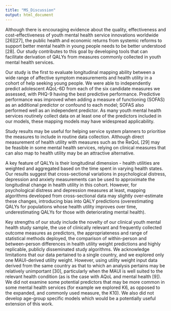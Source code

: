 ```yaml
---
title: "MS_Discussion"
output: html_document
---
```


Although there is encouraging evidence about the quality, effectiveness and cost-effectiveness of youth mental health service innovations worldwide [26][27], the public health and economic returns from systemic reforms to support better mental health in young people needs to be better understood [28]. Our study contributes to this goal by developing tools that can facilitate derivation of QALYs from measures commonly collected in youth mental health services.

Our study is the first to evaluate longitudinal mapping ability between a wide range of affective symptom measurements and health utility in a cohort of help seeking young people. We were able to independently predict adolescent AQoL-6D from each of the six candidate measures we assessed, with PHQ-9 having the best predictive performance. Predictive performance was improved when adding a measure of functioning (SOFAS) as an additional predictor or confound to each model; SOFAS also performed well as an independent predictor. As many youth mental health services routinely collect data on at least one of the predictors included in our models, these mapping  models may have widespread applicability. 

Study results may be useful for helping service system planners to prioritise the measures to include in routine data collection. Although direct measurement of health utility with measures such as the ReQoL [29] may be feasible in some mental health services, relying on clinical measures that can also map to health utility may be an attractive alternative.

A key feature of QALYs is their longitudinal dimension - health utilities are weighted and aggregated based on the time spent in varying health states. Our results suggest that cross-sectional variations in psychological distress, depression and anxiety measurements can be used to approximate the longitudinal change in health utility in this cohort. However, for psychological distress and depression measures at least, mapping algorithms developed from cross-sectional data may slightly over-estimate these changes, introducing bias into QALY predictions (overestimating QALYs for populations whose health utility improves over time, underestimating QALYs for those with deteriorating mental health). 

Key strengths of our study include the novelty of our clinical youth mental health study sample, the use of clinically relevant and frequently collected outcome measures as predictors, the appropriateness and range of statistical methods deployed, the comparison of within-person and between-person differences in health utility weight predictions and highly replicable, publicly disseminated study algorithms. We acknowledge limitations that our data pertained to a single country, and we explored only one MAUI-derived utility weight. However, using utility weight input data derived from the same country as that to which an analysis pertains may be relatively unimportant [30], particularly when the MAUI is well suited to the relevant health condition (as is the case with AQoL and mental health [9]). We did not examine some potential predictors that may be more common in some mental health services (for example we explored K6, as opposed to the expanded, and commonly used measure, the K10). We also did not develop age-group specific models which would be a potentially useful extension of this work. 